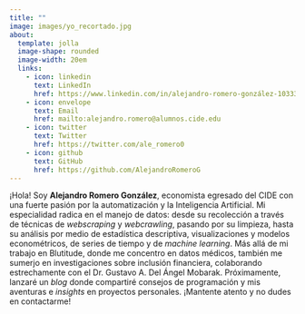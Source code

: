 ```yaml
---
title: ""
image: images/yo_recortado.jpg
about: 
  template: jolla
  image-shape: rounded
  image-width: 20em
  links: 
    - icon: linkedin
      text: LinkedIn
      href: https://www.linkedin.com/in/alejandro-romero-gonzález-103337211
    - icon: envelope
      text: Email
      href: mailto:alejandro.romero@alumnos.cide.edu
    - icon: twitter
      text: Twitter
      href: https://twitter.com/ale_romero0
    - icon: github
      text: GitHub
      href: https://github.com/AlejandroRomeroG
---
```


¡Hola! Soy **Alejandro Romero González**, economista egresado del CIDE con una fuerte pasión por la automatización y la Inteligencia Artificial. Mi especialidad radica en el manejo de datos: desde su recolección a través de técnicas de *webscraping* y *webcrawling*, pasando por su limpieza, hasta su análisis por medio de estadística descriptiva, visualizaciones y modelos econométricos, de series de tiempo y de *machine learning*. Más allá de mi trabajo en Blutitude, donde me concentro en datos médicos, también me sumerjo en investigaciones sobre inclusión financiera, colaborando estrechamente con el Dr. Gustavo A. Del Ángel Mobarak. Próximamente, lanzaré un *blog* donde compartiré consejos de programación y mis aventuras e *insights* en proyectos personales. ¡Mantente atento y no dudes en contactarme!